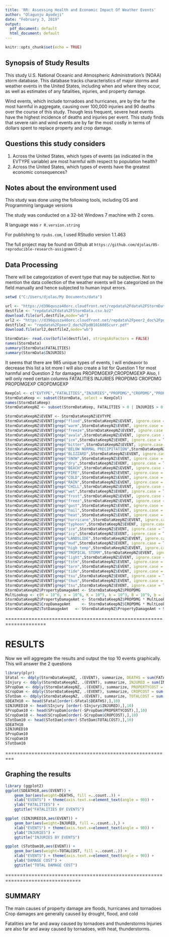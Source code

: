 ---
title: 'RR: Assessing Health and Economic Impact Of Weather Events'
author: "Olagunju Ayodeji"
date: "February 3, 2019"
output:
  pdf_document: default
  html_document: default
---

```{r setup, include=FALSE}
knitr::opts_chunk$set(echo = TRUE)
```

## Synopsis of Study Results

This study U.S. National Oceanic and Atmospheric Administration's
(NOAA) storm database. This database tracks characteristics of major
storms and weather events in the United States, including when and
where they occur, as well as estimates of any fatalities, injuries,
and property damage.

Wind events, which include tornadoes and hurricanes, are by the far
the most harmful in aggregate, causing over 100,000 injuries and 90
deaths over the course of this study.  Though less frequent, severe
heat events have the highest incidence of deaths and injuries per
event.  This study finds that severe rain and wind events are by far
the most costly in terms of dollars spent to replace property and crop
damage.

## Questions this study considers

  1. Across the United States, which types of events (as indicated in the EVTYPE variable) are most harmful with respect to population health?
  2. Across the United States, which types of events have the greatest economic consequences?

## Notes about the environment used
This study was done using the following tools, including OS and Programming language versions

The study was conducted on a 32-bit Windows 7 machine with 2 cores.

R language was `r R.version.string`

For publishing to `rpubs.com`, I used RStudio version 1.1.463

The full project may be found on Github at `https://github.com/djolas/05-reproducible-research-assignment-2`

## Data Processing

There will be categorization of event type that may be subjective.   Not to mention the data collection
of the weather events will be categorized on the field manually and hence subjected to human input errors.

```{r Set my working Dir}
setwd ("C:/Users/djolas/My Documents/data")
```

```{r Downloading Data from Internet}
url <- "https://d396qusza40orc.cloudfront.net/repdata%2Fdata%2FStormData.csv.bz2"
destfile <- "repdata%2Fdata%2FStormData.csv.bz2"
download.file(url,destfile,mode="wb")
url2 <- "https://d396qusza40orc.cloudfront.net/repdata%2Fpeer2_doc%2Fpd01016005curr.pdf"
destfile2 <- "repdata%2Fpeer2_doc%2Fpd01016005curr.pdf"
download.file(url2,destfile2,mode="wb")
```

```{r Read the file in BZ format - cool! - and then check basic EDA}
StormData<- read.csv(bzfile(destfile), stringsAsFactors = FALSE)
names(StormData)
summary(StormData$FATALITIES)
summary(StormData$INJURIES)
```

It seems that there are 985 unique types of events, I will endeavor to decrease this list a lot more
I will also create a list for Question 1 for most harmful and Question 2 for damages PROPDMGEXP,CROPDMGEXP
Also, I will only need certain columns FATALITIES INJURIES PROPDMG CROPDMG PROPDMGEXP CROPDMGEXP

``` {r Keeping on the needed columns and Row using SUBSET}
KeepCol <- c("EVTYPE","FATALITIES","INJURIES","PROPDMG","CROPDMG","PROPDMGEXP","CROPDMGEXP")
StormDataKeep <- subset(StormData, select = KeepCol)
names(StormDataKeep)
StormDataKeepNZ <- subset(StormDataKeep, FATALITIES > 0 | INJURIES > 0 | PROPDMG > 0 | CROPDMG > 0)
```


```{r New Rollup the EVTYPE - Fix the actual numbers as well}
StormDataKeepNZ$EVENT <- StormDataKeepNZ$EVTYPE
StormDataKeepNZ$EVENT[grep("flood",StormDataKeepNZ$EVENT, ignore.case = T)] <-"FLOOD"
StormDataKeepNZ$EVENT[grep("warm",StormDataKeepNZ$EVENT, ignore.case = T)] <-"HEAT"
StormDataKeepNZ$EVENT[grep("freeze",StormDataKeepNZ$EVENT, ignore.case = T)] <-"COLD"
StormDataKeepNZ$EVENT[grep("avala",StormDataKeepNZ$EVENT, ignore.case = T)] <-"AVALANCHE"
StormDataKeepNZ$EVENT[grep("ice",StormDataKeepNZ$EVENT, ignore.case = T)] <-"COLD"
StormDataKeepNZ$EVENT[grep("bitter",StormDataKeepNZ$EVENT, ignore.case = T)] <-"COLD"
StormDataKeepNZ$EVENT[grep("BELOW NORMAL PRECIPITATION",StormDataKeepNZ$EVENT, ignore.case = T)] <-"DROUGHT"
StormDataKeepNZ$EVENT[grep("BLIZZARD",StormDataKeepNZ$EVENT, ignore.case = T)] <-"SNOW"
StormDataKeepNZ$EVENT[grep("SNOW",StormDataKeepNZ$EVENT, ignore.case = T)] <-"SNOW"
StormDataKeepNZ$EVENT[grep("dry",StormDataKeepNZ$EVENT, ignore.case = T)] <-"DROUGHT"
StormDataKeepNZ$EVENT[grep("BEACH",StormDataKeepNZ$EVENT, ignore.case = T)] <-"BEACH EROSION"
StormDataKeepNZ$EVENT[grep("FIRE",StormDataKeepNZ$EVENT, ignore.case = T)] <-"FIRE"
StormDataKeepNZ$EVENT[grep("COLD",StormDataKeepNZ$EVENT, ignore.case = T)] <-"COLD"
StormDataKeepNZ$EVENT[grep("RAIN",StormDataKeepNZ$EVENT, ignore.case = T)] <-"RAIN"
StormDataKeepNZ$EVENT[grep("CHILL",StormDataKeepNZ$EVENT, ignore.case = T)] <-"COLD"
StormDataKeepNZ$EVENT[grep("wet",StormDataKeepNZ$EVENT, ignore.case = T)] <-"FLOOD"
StormDataKeepNZ$EVENT[grep("frost",StormDataKeepNZ$EVENT, ignore.case = T)] <-"COLD"
StormDataKeepNZ$EVENT[grep("freez",StormDataKeepNZ$EVENT, ignore.case = T)] <-"COLD"
StormDataKeepNZ$EVENT[grep("gust",StormDataKeepNZ$EVENT, ignore.case = T)] <-"WIND"
StormDataKeepNZ$EVENT[grep("hail",StormDataKeepNZ$EVENT, ignore.case = T)] <-"HAIL"
StormDataKeepNZ$EVENT[grep("heat",StormDataKeepNZ$EVENT, ignore.case = T)] <-"HEAT"
StormDataKeepNZ$EVENT[grep("hurricane",StormDataKeepNZ$EVENT, ignore.case = T)] <-"HURRICANE"
StormDataKeepNZ$EVENT[grep("typhoon",StormDataKeepNZ$EVENT, ignore.case = T)] <-"HURRICANE"
StormDataKeepNZ$EVENT[grep("ice",StormDataKeepNZ$EVENT, ignore.case = T)] <-"COLD"
StormDataKeepNZ$EVENT[grep("icy",StormDataKeepNZ$EVENT, ignore.case = T)] <-"COLD"
StormDataKeepNZ$EVENT[grep("LANDSLIDE",StormDataKeepNZ$EVENT, ignore.case = T)] <-"LANDSLIDES"
StormDataKeepNZ$EVENT[grep("mud",StormDataKeepNZ$EVENT, ignore.case = T)] <-"MUDSLIDES"
StormDataKeepNZ$EVENT[grep("high temp",StormDataKeepNZ$EVENT, ignore.case = T)] <-"HEAT"
StormDataKeepNZ$EVENT[grep("TROPICAL STORM",StormDataKeepNZ$EVENT, ignore.case = T)] <-"TROPICAL STORM"
StormDataKeepNZ$EVENT[grep("light",StormDataKeepNZ$EVENT, ignore.case = T)] <-"THUNDERSTORM"
StormDataKeepNZ$EVENT[grep("tstm",StormDataKeepNZ$EVENT, ignore.case = T)] <-"THUNDERSTORM"
StormDataKeepNZ$EVENT[grep("torn",StormDataKeepNZ$EVENT, ignore.case = T)] <-"TORNADO"
StormDataKeepNZ$EVENT[grep("tide",StormDataKeepNZ$EVENT, ignore.case = T)] <-"FLOOD"
StormDataKeepNZ$EVENT[grep("tsu",StormDataKeepNZ$EVENT, ignore.case = T)] <-"FLOOD"
StormDataKeepNZ$EVENT[grep("thun",StormDataKeepNZ$EVENT, ignore.case = T)] <-"THUNDERSTORM"
StormDataKeepNZ$EVENT[grep("tsu",StormDataKeepNZ$EVENT, ignore.case = T)] <-"FLOOD"
StormDataKeepNZ$PropertyDamageAmt <- StormDataKeepNZ$PROPDMG
MultLookup <- c(M = 10^6, m = 10^6, K = 10^3, k = 10^3, B = 10^9, b = 10^9)
StormDataKeepNZ$PropertyDamageAmt <- StormDataKeepNZ$PROPDMG * MultLookup [as.character(StormDataKeepNZ$PROPDMGEXP)]
StormDataKeepNZ$CropDamageAmt     <- StormDataKeepNZ$CROPDMG * MultLookup [as.character(StormDataKeepNZ$CROPDMGEXP)]
StormDataKeepNZ$TotDamageAmt   <- StormDataKeepNZ$PropertyDamageAmt + StormDataKeepNZ$CropDamageAmt
```

====================================================================

# RESULTS
Now we will aggregate the results and output the top 10 events graphically.  This will answer the
2 questions

``` {r Aggregate and Graph - somehow the aggregate function does not work - using plyr - get top 10}
library(plyr)
SFatal <- ddply(StormDataKeepNZ, .(EVENT), summarize, DEATHS = sum(FATALITIES, na.rm = TRUE))
SInjury <- ddply(StormDataKeepNZ, .(EVENT), summarize, INJURED = sum(INJURIES, na.rm = TRUE))
SPropDam <- ddply(StormDataKeepNZ, .(EVENT), summarize, PROPERTYCOST = sum(PropertyDamageAmt, na.rm = TRUE))
SCropDam <- ddply(StormDataKeepNZ, .(EVENT), summarize, CROPCOST = sum(CropDamageAmt, na.rm = TRUE))
STotDam <- ddply(StormDataKeepNZ, .(EVENT), summarize, TOTALCOST = sum(TotDamageAmt, na.rm = TRUE))
SDEATH10 <- head(SFatal[order(-SFatal$DEATHS),],10)
SINJURED10 <- head(SInjury [order(-SInjury$INJURED),],10)
SPropDam10 <- head(SPropDam[order(-SPropDam$PROPERTYCOST),],10)
SCropDam10 <- head(SCropDam[order(-SCropDam$CROPCOST),],10)
STotDam10 <- head(STotDam[order(-STotDam$TOTALCOST),],10)
SDEATH10
SINJURED10
SPropDam10
SCropDam10
STotDam10
```
=========================================================

## Graphing the results

```{r results1,fig.height=20,fig.width=20,cache=TRUE}
library (ggplot2)
ggplot(SDEATH10,aes(EVENT)) + 
	geom_bar(aes(weight=DEATHS, fill =..count..)) + 
	xlab("EVENTS") + theme(axis.text.x=element_text(angle = 90)) + 
	ylab("FATALITIES") + 
	ggtitle("FATALITIES BY EVENTS")
```

```{r results2,fig.height=20,fig.width=20,cache=TRUE}
ggplot (SINJURED10,aes(EVENT)) + 
	geom_bar(aes(weight=INJURED, fill =..count..),) + 
	xlab("EVENTS") + theme(axis.text.x=element_text(angle = 90)) + 
	ylab("INJURIES") + 
	ggtitle("INJURIES BY EVENTS")
```

```{r results3,fig.height=20,fig.width=20,cache=TRUE}
ggplot (STotDam10,aes(EVENT)) + 
	geom_bar(aes(weight=TOTALCOST, fill =..count..)) + 
	xlab("EVENTS") + theme(axis.text.x=element_text(angle = 90)) + 
	ylab("DAMAGE COST") + 
	ggtitle("TOTAL DAMAGE COST")
```

	
================================================================================

## SUMMARY

The main causes of property damage are floods, hurricanes and tornadoes
Crop damages are generally caused by drought, flood, and cold

Fatalities are far and away caused by tornadoes and thunderstorms
Injuries are also far and away caused by tornadoes, with heat, thunderstorms.